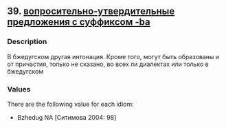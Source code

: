 ## 39. <a href =  'https://agricolamz.github.io/The_Circassian_Isoglosses_Database/39.html'>вопросительно-утвердительные предложения с суффиксом -ba</a>
### Description

В бжедугском другая интонация. Кроме того, могут быть образованы и от причастия, только не сказано, во всех ли диалектах или только в бжедугском


### Values
There are the following value for each idiom:

* Bzhedug NA [Ситимова 2004: 98]

